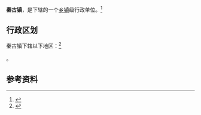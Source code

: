 {{中国乡级行政区|42/03/23/105/000}}

'''秦古镇'''，是{{PRC admin/fullname|42/03/23/105/000|3}}下辖的一个[[乡镇|乡镇]]级行政单位。<ref>{{PRC admin/ref sgc|{{PRC admin/parent|42/03/23/105/000}}}}</ref>

== 行政区划 ==

秦古镇下辖以下地区：<ref>{{PRC admin/ref sgc|42/03/23/105/000}}</ref>

{{PRC admin/children|42/03/23/105/000}}。

== 参考资料 ==

{{reflist}}

{{行政区划小作品}}
{{PRC admin/navcat|42/03/23/105/000}}